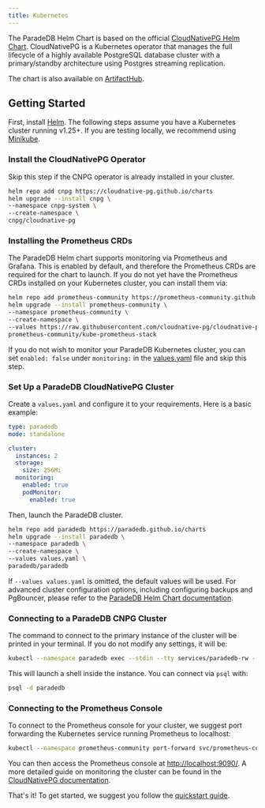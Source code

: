 ```yaml
---
title: Kubernetes
---
```


The ParadeDB Helm Chart is based on the official [CloudNativePG Helm Chart](https://cloudnative-pg.io/). CloudNativePG is a Kubernetes operator that manages the full lifecycle of a highly available
PostgreSQL database cluster with a primary/standby architecture using Postgres streaming replication.

The chart is also available on [ArtifactHub](https://artifacthub.io/packages/helm/paradedb/paradedb).

## Getting Started

First, install [Helm](https://helm.sh/docs/intro/install/). The following steps assume you have a Kubernetes cluster running v1.25+. If you are testing locally, we recommend
using [Minikube](https://minikube.sigs.k8s.io/docs/start/).

### Install the CloudNativePG Operator

Skip this step if the CNPG operator is already installed in your cluster.

```bash
helm repo add cnpg https://cloudnative-pg.github.io/charts
helm upgrade --install cnpg \
--namespace cnpg-system \
--create-namespace \
cnpg/cloudnative-pg
```

### Installing the Prometheus CRDs

The ParadeDB Helm chart supports monitoring via Prometheus and Grafana. This is enabled by default, and therefore the Prometheus CRDs are required for
the chart to launch. If you do not yet have the Prometheus CRDs installed on your Kubernetes cluster, you can install them via:

```bash
helm repo add prometheus-community https://prometheus-community.github.io/helm-charts
helm upgrade --install prometheus-community \
--namespace prometheus-community \
--create-namespace \
--values https://raw.githubusercontent.com/cloudnative-pg/cloudnative-pg/main/docs/src/samples/monitoring/kube-stack-config.yaml \
prometheus-community/kube-prometheus-stack
```

If you do not wish to monitor your ParadeDB Kubernetes cluster, you can set `enabled: false` under `monitoring:` in the [values.yaml](https://github.com/paradedb/charts/charts/paradedb/values.yaml) file and skip this step.

### Set Up a ParadeDB CloudNativePG Cluster

Create a `values.yaml` and configure it to your requirements. Here is a basic example:

```yaml
type: paradedb
mode: standalone

cluster:
  instances: 2
  storage:
    size: 256Mi
  monitoring:
    enabled: true
    podMonitor:
      enabled: true
```

Then, launch the ParadeDB cluster.

```bash
helm repo add paradedb https://paradedb.github.io/charts
helm upgrade --install paradedb \
--namespace paradedb \
--create-namespace \
--values values.yaml \
paradedb/paradedb
```

If `--values values.yaml` is omitted, the default values will be used. For advanced cluster configuration options, including configuring backups and PgBouncer, please
refer to the [ParadeDB Helm Chart documentation](https://artifacthub.io/packages/helm/paradedb/paradedb#values).

### Connecting to a ParadeDB CNPG Cluster

The command to connect to the primary instance of the cluster will be printed in your terminal. If you do not modify any settings, it will be:

```bash
kubectl --namespace paradedb exec --stdin --tty services/paradedb-rw -- bash
```

This will launch a shell inside the instance. You can connect via `psql` with:

```bash
psql -d paradedb
```

### Connecting to the Prometheus Console

To connect to the Prometheus console for your cluster, we suggest port forwarding the Kubernetes service running Prometheus to localhost:

```bash
kubectl --namespace prometheus-community port-forward svc/prometheus-community-kube-prometheus 9090
```

You can then access the Prometheus console at [http://localhost:9090/](http://localhost:9090/). A more detailed guide on monitoring the cluster can be found in the [CloudNativePG documentation](https://cloudnative-pg.io/documentation/current/monitoring/).

That's it! To get started, we suggest you follow the [quickstart guide](/documentation/getting-started/quickstart).
